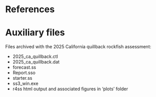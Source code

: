 # References {#sec-refs}

::: {#refs}
:::

\clearpage

# Auxiliary files

Files archived with the 2025 California quillback rockfish assessment:

* 2025_ca_quillback.ctl
* 2025_ca_quillback.dat
* forecast.ss
* Report.sso
* starter.ss
* ss3_win.exe
* r4ss html output and associated figures in ‘plots’ folder
